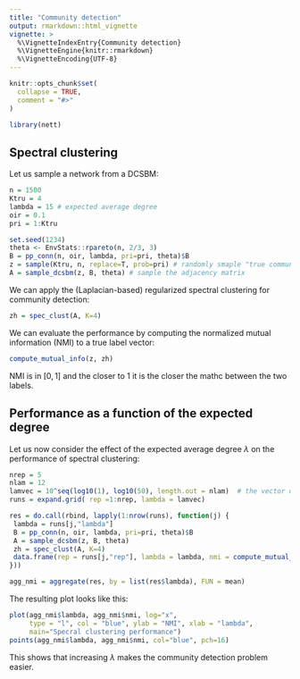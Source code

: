 ```yaml
---
title: "Community detection"
output: rmarkdown::html_vignette
vignette: >
  %\VignetteIndexEntry{Community detection}
  %\VignetteEngine{knitr::rmarkdown}
  %\VignetteEncoding{UTF-8}
---
```


```r
knitr::opts_chunk$set(
  collapse = TRUE,
  comment = "#>"
)
```

```r
library(nett)
```

## Spectral clustering
Let us sample a network from a DCSBM: 
```r
n = 1500
Ktru = 4
lambda = 15 # expected average degree
oir = 0.1
pri = 1:Ktru

set.seed(1234)
theta <- EnvStats::rpareto(n, 2/3, 3)
B = pp_conn(n, oir, lambda, pri=pri, theta)$B
z = sample(Ktru, n, replace=T, prob=pri) # randomly smaple "true community labels" 
A = sample_dcsbm(z, B, theta) # sample the adjacency matrix
```

We can apply the (Laplacian-based) regularized spectral clustering for community detection:

```r
zh = spec_clust(A, K=4)
```

We can evaluate the performance by computing the normalized mutual information (NMI) to a true label vector:
```r
compute_mutual_info(z, zh)
```
NMI is in $[0,1]$ and the closer to 1 it is the closer the mathc between the two labels.

## Performance as a function of the expected degree

Let us now consider the effect of the expected average degree $\lambda$ on the performance of spectral clustering:
```r
nrep = 5
nlam = 12
lamvec = 10^seq(log10(1), log10(50), length.out = nlam)  # the vector of logarithmically spaced lambda
runs = expand.grid( rep =1:nrep, lambda = lamvec)

res = do.call(rbind, lapply(1:nrow(runs), function(j) {
 lambda = runs[j,"lambda"]
 B = pp_conn(n, oir, lambda, pri=pri, theta)$B
 A = sample_dcsbm(z, B, theta)
 zh = spec_clust(A, K=4)
 data.frame(rep = runs[j,"rep"], lambda = lambda, nmi = compute_mutual_info(z, zh))
}))

agg_nmi = aggregate(res, by = list(res$lambda), FUN = mean)
```

The resulting plot looks like this:
```r
plot(agg_nmi$lambda, agg_nmi$nmi, log="x",
     type = "l", col = "blue", ylab = "NMI", xlab = "lambda",
     main="Specral clustering performance")
points(agg_nmi$lambda, agg_nmi$nmi, col="blue", pch=16)
```

This shows that increasing $\lambda$ makes the community detection problem easier.
